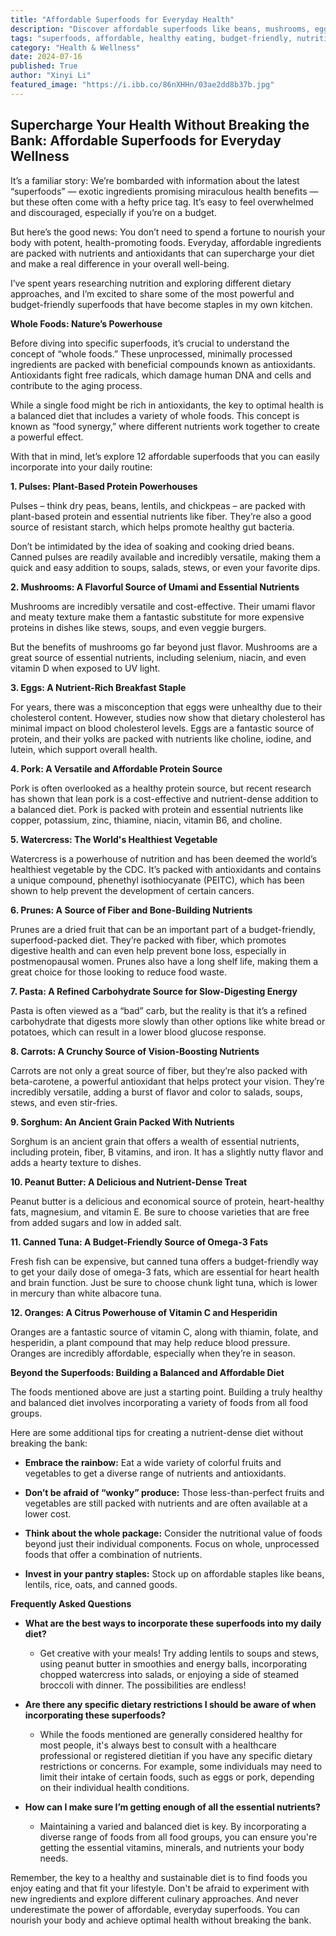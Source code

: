 ```yaml
---
title: "Affordable Superfoods for Everyday Health"
description: "Discover affordable superfoods like beans, mushrooms, eggs, and more that pack a nutritional punch and can be easily incorporated into your daily diet for optimal health."
tags: "superfoods, affordable, healthy eating, budget-friendly, nutrition, wellness, diet, food, recipes, healthy recipes, antioxidants, whole foods, plant-based, protein, fiber, vitamin C, omega-3s, gut health, heart health, brain health, vision health, bone health, immune system"
category: "Health & Wellness"
date: 2024-07-16
published: True
author: "Xinyi Li"
featured_image: "https://i.ibb.co/86nXHHn/03ae2dd8b37b.jpg"
---
```


## Supercharge Your Health Without Breaking the Bank: Affordable Superfoods for Everyday Wellness

It’s a familiar story: We’re bombarded with information about the latest “superfoods” — exotic ingredients promising miraculous health benefits — but these often come with a hefty price tag. It’s easy to feel overwhelmed and discouraged, especially if you’re on a budget. 

But here’s the good news:  You don’t need to spend a fortune to nourish your body with potent, health-promoting foods. Everyday, affordable ingredients are packed with nutrients and antioxidants that can supercharge your diet and make a real difference in your overall well-being.  

I’ve spent years researching nutrition and exploring different dietary approaches, and I’m excited to share some of the most powerful and budget-friendly superfoods that have become staples in my own kitchen. 

**Whole Foods: Nature’s Powerhouse**

Before diving into specific superfoods, it’s crucial to understand the concept of “whole foods.” These unprocessed, minimally processed ingredients are packed with beneficial compounds known as antioxidants. Antioxidants fight free radicals, which damage human DNA and cells and contribute to the aging process. 

While a single food might be rich in antioxidants, the key to optimal health is a balanced diet that includes a variety of whole foods. This concept is known as “food synergy,” where different nutrients work together to create a powerful effect. 

With that in mind, let’s explore 12 affordable superfoods that you can easily incorporate into your daily routine:

**1. Pulses:  Plant-Based Protein Powerhouses**

Pulses –  think dry peas, beans, lentils, and chickpeas – are packed with plant-based protein and essential nutrients like fiber.  They’re also a good source of resistant starch, which helps promote healthy gut bacteria.

Don’t be intimidated by the idea of soaking and cooking dried beans. Canned pulses are readily available and incredibly versatile, making them a quick and easy addition to soups, salads, stews, or even your favorite dips.

**2.  Mushrooms: A Flavorful Source of Umami and Essential Nutrients**

Mushrooms are incredibly versatile and cost-effective. Their umami flavor and meaty texture make them a fantastic substitute for more expensive proteins in dishes like stews, soups, and even veggie burgers.  

But the benefits of mushrooms go far beyond just flavor.  Mushrooms are a great source of essential nutrients, including selenium, niacin, and even vitamin D when exposed to UV light. 

**3. Eggs:  A Nutrient-Rich Breakfast Staple**

For years, there was a misconception that eggs were unhealthy due to their cholesterol content. However, studies now show that dietary cholesterol has minimal impact on blood cholesterol levels. Eggs are a fantastic source of protein, and their yolks are packed with nutrients like choline, iodine, and lutein, which support overall health.

**4.  Pork:  A Versatile and Affordable Protein Source**

Pork is often overlooked as a healthy protein source, but recent research has shown that lean pork is a cost-effective and nutrient-dense addition to a balanced diet. Pork is packed with protein and essential nutrients like copper, potassium, zinc, thiamine, niacin, vitamin B6, and choline.

**5.  Watercress:  The World's Healthiest Vegetable**

Watercress is a powerhouse of nutrition and has been deemed the world’s healthiest vegetable by the CDC. It’s packed with antioxidants and contains a unique compound, phenethyl isothiocyanate (PEITC), which has been shown to help prevent the development of certain cancers.  

**6. Prunes: A Source of Fiber and Bone-Building Nutrients**

Prunes are a dried fruit that can be an important part of a budget-friendly, superfood-packed diet.  They’re packed with fiber, which promotes digestive health and can even help prevent bone loss, especially in postmenopausal women. Prunes also have a long shelf life, making them a great choice for those looking to reduce food waste. 

**7.  Pasta: A Refined Carbohydrate Source for Slow-Digesting Energy**

Pasta is often viewed as a “bad” carb, but the reality is that it’s a refined carbohydrate that digests more slowly than other options like white bread or potatoes, which can result in a lower blood glucose response. 

**8.  Carrots:  A Crunchy Source of Vision-Boosting Nutrients**

Carrots are not only a great source of fiber, but they’re also packed with beta-carotene, a powerful antioxidant that helps protect your vision.  They’re incredibly versatile, adding a burst of flavor and color to salads, soups, stews, and even stir-fries.

**9. Sorghum: An Ancient Grain Packed With Nutrients**

Sorghum is an ancient grain that offers a wealth of essential nutrients, including protein, fiber, B vitamins, and iron. It has a slightly nutty flavor and adds a hearty texture to dishes.

**10. Peanut Butter:  A Delicious and Nutrient-Dense Treat**

Peanut butter is a delicious and economical source of protein, heart-healthy fats, magnesium, and vitamin E.  Be sure to choose varieties that are free from added sugars and low in added salt.

**11. Canned Tuna: A Budget-Friendly Source of Omega-3 Fats**

Fresh fish can be expensive, but canned tuna offers a budget-friendly way to get your daily dose of omega-3 fats, which are essential for heart health and brain function.  Just be sure to choose chunk light tuna, which is lower in mercury than white albacore tuna.

**12. Oranges: A Citrus Powerhouse of Vitamin C and Hesperidin**

Oranges are a fantastic source of vitamin C, along with thiamin, folate, and hesperidin, a plant compound that may help reduce blood pressure. Oranges are incredibly affordable, especially when they’re in season.

**Beyond the Superfoods: Building a Balanced and Affordable Diet**

The foods mentioned above are just a starting point. Building a truly healthy and balanced diet involves incorporating a variety of foods from all food groups.  

Here are some additional tips for creating a nutrient-dense diet without breaking the bank:

* **Embrace the rainbow:**  Eat a wide variety of colorful fruits and vegetables to get a diverse range of nutrients and antioxidants.

* **Don’t be afraid of “wonky” produce:**  Those less-than-perfect fruits and vegetables are still packed with nutrients and are often available at a lower cost.

* **Think about the whole package:** Consider the nutritional value of foods beyond just their individual components. Focus on whole, unprocessed foods that offer a combination of nutrients.

* **Invest in your pantry staples:** Stock up on affordable staples like beans, lentils, rice, oats, and canned goods.

**Frequently Asked Questions**

* **What are the best ways to incorporate these superfoods into my daily diet?** 
  
    - Get creative with your meals!  Try adding lentils to soups and stews, using peanut butter in smoothies and energy balls, incorporating chopped watercress into salads, or enjoying a side of steamed broccoli with dinner.  The possibilities are endless!

* **Are there any specific dietary restrictions I should be aware of when incorporating these superfoods?**

    - While the foods mentioned are generally considered healthy for most people, it's always best to consult with a healthcare professional or registered dietitian if you have any specific dietary restrictions or concerns. For example, some individuals may need to limit their intake of certain foods, such as eggs or pork, depending on their individual health conditions.

* **How can I make sure I’m getting enough of all the essential nutrients?**

    - Maintaining a varied and balanced diet is key.  By incorporating a diverse range of foods from all food groups, you can ensure you're getting the essential vitamins, minerals, and nutrients your body needs. 

Remember, the key to a healthy and sustainable diet is to find foods you enjoy eating and that fit your lifestyle.  Don't be afraid to experiment with new ingredients and explore different culinary approaches. And never underestimate the power of affordable, everyday superfoods. You can nourish your body and achieve optimal health without breaking the bank. 
